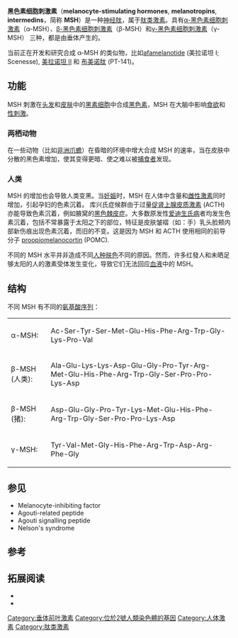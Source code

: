 {{expert|time=2016-02-02T14:03:53+00:00}}
{{unreferenced|time=2016-02-02T14:03:53+00:00}}
'''黑色素细胞刺激素'''（'''melanocyte-stimulating hormones''', '''melanotropins''', '''intermedins'''，简称 '''MSH'''）是一种[[神经肽|神经肽]]，属于[[肽类激素|肽类激素]]。具有[[α-黑色素细胞刺激素|α-黑色素细胞刺激素]]（α-MSH）、[[β-黑色素细胞刺激素|β-黑色素细胞刺激素]]（β-MSH）和[[γ-黑色素细胞刺激素|γ-黑色素细胞刺激素]]（γ-MSH） 三种，都是由垂体产生的。

当前正在开发和研究合成 α-MSH 的类似物，比如[[afamelanotide|afamelanotide]] (美拉诺坦 I; Scenesse), [[美拉诺坦_II|美拉诺坦 II]] 和 [[布美诺肽|布美诺肽]] (PT-141)。

== 功能 ==
MSH 刺激在[[头发|头发]]和[[皮肤|皮肤]]中的[[黑素细胞|黑素细胞]]中合成[[黑色素|黑色素]]，MSH 在大脑中影响[[食欲|食欲]]和[[性刺激|性刺激]]。

=== 两栖动物 ===
在一些动物（比如[[非洲爪蟾|非洲爪蟾]]）在昏暗的环境中增大合成 MSH 的速率，当在皮肤中分散的黑色素增加，使其变得更暗、使之难以被[[捕食者|捕食者]]发现。

=== 人类 ===
MSH 的增加也会导致人类变黑。当[[妊娠|妊娠]]时，MSH 在人体中含量和[[雌性激素|雌性激素]]同时增加，引起孕妇的色素沉着。 库兴氏症候群由于过量[[促肾上腺皮质激素|促肾上腺皮质激素]] (ACTH) 亦能导致色素沉着，例如腋窝的[[黑棘皮症|黑色棘皮症]]。大多数原发性[[愛迪生氏病|爱迪生氏病]]者均发生色素沉着，包括不常暴露于太阳之下的部位，特征是皮肤皱褶（如：手）乳头脸颊内部新伤痕出现色素沉着，而旧的不变。这是因为 MSH 和 ACTH 使用相同的前导分子 [[proopiomelanocortin|proopiomelanocortin]] (POMC).

不同的 MSH 水平并非造成不同[[人种|人种]][[肤色|肤色]]不同的原因。然而，许多红發人和未晒足够太阳的人的激素受体发生变化，导致它们无法回应[[血液|血液]]中的 MSH。

== 结构 ==
不同 MSH 有不同的[[氨基酸|氨基酸]][[氨基酸序列|序列]]：
{| class="wikitable" style="margin-bottom: 10px;"

| α-MSH: 
| Ac-Ser-Tyr-Ser-Met-Glu-His-Phe-Arg-Trp-Gly-Lys-Pro-Val
|-
| β-MSH (人类): 
| Ala-Glu-Lys-Lys-Asp-Glu-Gly-Pro-Tyr-Arg-Met-Glu-His-Phe-Arg-Trp-Gly-Ser-Pro-Pro-Lys-Asp
|-
| β-MSH (猪): 
| Asp-Glu-Gly-Pro-Tyr-Lys-Met-Glu-His-Phe-Arg-Trp-Gly-Ser-Pro-Pro-Lys-Asp
|-
| γ-MSH: 
| Tyr-Val-Met-Gly-His-Phe-Arg-Trp-Asp-Arg-Phe-Gly

|}

== 参见 ==
* Melanocyte-inhibiting factor
* Agouti-related peptide
* Agouti signalling peptide
* Nelson's syndrome

== 参考 ==
{{Reflist|2}}

== 拓展阅读 ==
* {{Cite journal|author = Millington GW|title = Proopiomelanocortin (POMC): the cutaneous roles of its melanocortin products and receptors|journal = Clin. Exp. Dermatol.|volume = 31|issue = 3|pages = 407–12|date = May 2006|pmid = 16681590|doi = 10.1111/j.1365-2230.2006.02128.x|url = }}
* {{Cite journal|author = Millington GW|title = Proopiomelanocortin (POMC): the cutaneous roles of its melanocortin products and receptors|journal = Clin. Exp. Dermatol.|volume = 31|issue = 3|pages = 407–12|date = May 2006|pmid = 16681590|doi = 10.1111/j.1365-2230.2006.02128.x|url = }}
{{激素}}
[[Category:垂体前叶激素|Category:垂体前叶激素]]
[[Category:位於2號人類染色體的基因|Category:位於2號人類染色體的基因]]
[[Category:人体激素|Category:人体激素]]
[[Category:肽类激素|Category:肽类激素]]